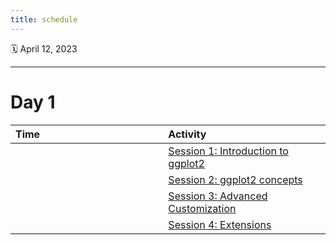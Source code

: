 ```yaml
---
title: schedule
---
```


🗓 April 12, 2023

------------------------------------------------------------------------

# Day 1

| Time          | Activity                                                                                 |
|:----------------------------------|:------------------------------------|
|  | [Session 1: Introduction to ggplot2](materials/introduction.html) |
|  | [Session 2: ggplot2 concepts](materials/ggplot-concepts.html)          |
|  | [Session 3: Advanced Customization](materials/advanced-customization.html)                         |
|  | [Session 4: Extensions](materials/extensions.html)        
